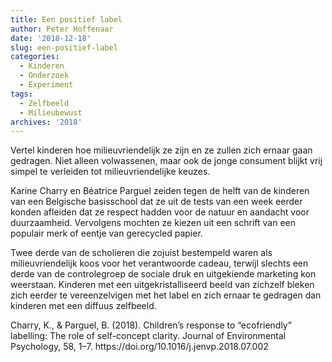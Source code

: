 ```yaml
---
title: Een positief label
author: Peter Hoffenaar
date: '2018-12-18'
slug: een-positief-label
categories:
  - Kinderen
  - Onderzoek
  - Experiment
tags:
  - Zelfbeeld
  - Milieubewust
archives: '2018'
---
```

Vertel kinderen hoe milieuvriendelijk ze zijn en ze zullen zich ernaar gaan gedragen. Niet alleen volwassenen, maar ook de jonge consument blijkt vrij simpel te verleiden tot milieuvriendelijke keuzes. 

Karine Charry en Béatrice Parguel zeiden tegen de helft van de kinderen van een Belgische basisschool dat ze uit de tests van een week eerder konden afleiden dat ze respect hadden voor de natuur en aandacht voor duurzaamheid. Vervolgens mochten ze kiezen uit een schrift van een populair merk of eentje van gerecycled papier. 

Twee derde van de scholieren die zojuist bestempeld waren als milieuvriendelijk koos voor het verantwoorde cadeau, terwijl slechts een derde van de controlegroep de sociale druk en uitgekiende marketing kon weerstaan. Kinderen met een uitgekristalliseerd beeld van zichzelf bleken zich eerder te vereenzelvigen met het label en zich ernaar te gedragen dan kinderen met een diffuus zelfbeeld.

Charry, K., & Parguel, B. (2018). Children’s response to “ecofriendly” labelling: The role of self-concept clarity. Journal of Environmental Psychology, 58, 1–7. https://doi.org/10.1016/j.jenvp.2018.07.002